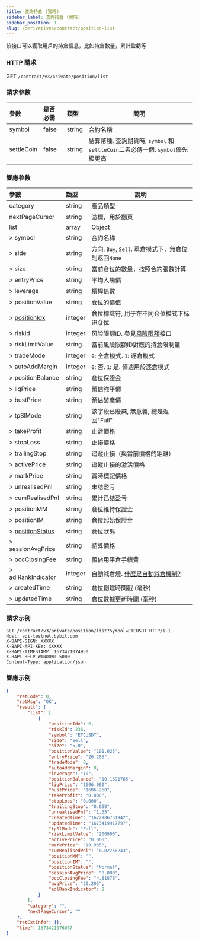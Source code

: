 ```yaml
---
title: 查詢持倉 (實時)
sidebar_label: 查詢持倉 (實時)
sidebar_position: 1
slug: /derivatives/contract/position-list
---
```


該接口可以獲取用戶的持倉信息，比如持倉數量，累計盈虧等

### HTTP 請求
GET `/contract/v3/private/position/list`

### 請求參數
| 參數 | 是否必需 | 類型 | 說明|
|:----- |:-------|:-----|------ |
|symbol |false |string |合約名稱 |
|settleCoin |false |string |結算幣種. 查詢期貨時, `symbol` 和 `settleCoin`二者必傳一個. `symbol`優先級更高 |

### 響應參數
| 參數 | 類型 | 說明|
|:----- |:-----|------ |
|category |string |產品類型 |
|nextPageCursor |string |游標，用於翻頁 |
|list |array |Object |
|> symbol |string |合約名称 |
|> side |string |方向. `Buy`, `Sell`. 單倉模式下，無倉位則返回`None` |
|> size |string |當前倉位的數量，按照合約張數計算 |
|> entryPrice |string |平均入場價 |
|> leverage |string |槓桿倍數 |
|> positionValue |string |仓位的價值 |
|> [positionIdx](../enum#positionidx) |integer |倉位標識符, 用于在不同仓位模式下标识仓位|
|> riskId |integer |风险限额ID. 參見[風險限額](../public/risk-limit#)接口 |
|> riskLimitValue |string |當前風險限額ID對應的持倉限制量 |
|> tradeMode |integer |`0`: 全倉模式. `1`: 逐倉模式 |
|> autoAddMargin |integer |`0`: 否. `1`: 是. 僅適用於逐倉模式 |
|> positionBalance |string |倉位保證金 |
|> liqPrice |string |預估強平價 |
|> bustPrice |string |預估破產價 |
|> tpSlMode |string |該字段已廢棄, 無意義, 總是返回"Full" |
|> takeProfit |string |止盈價格 |
|> stopLoss |string |止損價格 |
|> trailingStop |string |追蹤止損（與當前價格的距離） |
|> activePrice |string |追蹤止損的激活價格 |
|> markPrice |string |實時標記價格 |
|> unrealisedPnl |string |未结盈亏 |
|> cumRealisedPnl |string |累计已结盈亏 |
|> positionMM |string |倉位維持保證金 |
|> positionIM |string |倉位起始保證金 |
|> [positionStatus](../enum#positionstatus) |string |倉位狀態 |
|> sessionAvgPrice |string |結算價格 |
|> occClosingFee |string |預佔用平倉手續費|
|> [adlRankIndicator](../enum#adlrankindicator) |integer |自動減倉燈. <a href="https://www.bybit.com/zh-TW/help-center/s/article/What-is-Auto-Deleveraging-ADL">什麼是自動減倉機制?</a>|
|> createdTime |string |倉位創建時間戳 (毫秒)|
|> updatedTime |string |倉位數據更新時間 (毫秒) |

### 請求示例

```http
GET /contract/v3/private/position/list?symbol=ETCUSDT HTTP/1.1
Host: api-testnet.bybit.com
X-BAPI-SIGN: XXXXX
X-BAPI-API-KEY: XXXXX
X-BAPI-TIMESTAMP: 1673421074950
X-BAPI-RECV-WINDOW: 5000
Content-Type: application/json
```

### 響應示例

```json
{
    "retCode": 0,
    "retMsg": "OK",
    "result": {
        "list": [
            {
                "positionIdx": 0,
                "riskId": 236,
                "symbol": "ETCUSDT",
                "side": "Sell",
                "size": "5.0",
                "positionValue": "101.025",
                "entryPrice": "20.205",
                "tradeMode": 0,
                "autoAddMargin": 0,
                "leverage": "10",
                "positionBalance": "10.1691765",
                "liqPrice": "1606.060",
                "bustPrice": "1606.260",
                "takeProfit": "0.000",
                "stopLoss": "0.000",
                "trailingStop": "0.000",
                "unrealisedPnl": "1.35",
                "createdTime": "1672986751942",
                "updatedTime": "1673419917797",
                "tpSlMode": "Full",
                "riskLimitValue": "200000",
                "activePrice": "0.000",
                "markPrice": "19.935",
                "cumRealisedPnl": "0.02758243",
                "positionMM": "",
                "positionIM": "",
                "positionStatus": "Normal",
                "sessionAvgPrice": "0.000",
                "occClosingFee": "4.81878",
                "avgPrice": "20.205",
                "adlRankIndicator": 2
            }
        ],
        "category": "",
        "nextPageCursor": ""
    },
    "retExtInfo": {},
    "time": 1673421076067
}
```
